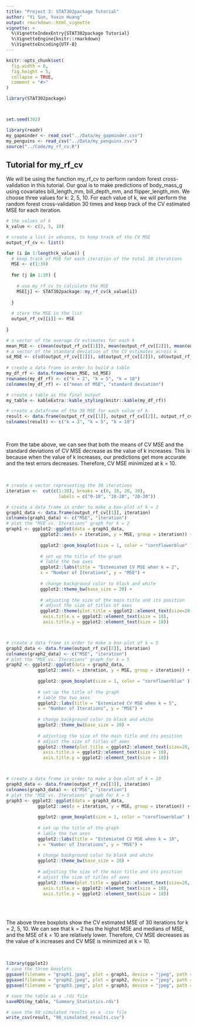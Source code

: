 ```yaml
---
title: "Project 3: STAT302package Tutorial"
author: "Yi Sun, Yuxin Huang"
output: rmarkdown::html_vignette
vignette: >
  %\VignetteIndexEntry{STAT302package Tutorial}
  %\VignetteEngine{knitr::rmarkdown}
  %\VignetteEncoding{UTF-8}
---
```


```r
knitr::opts_chunk$set(
  fig.width = 6, 
  fig.height = 5, 
  collapse = TRUE,
  comment = "#>"
)
```

```r
library(STAT302package)



set.seed(302)
```

```r
library(readr)
my_gapminder <- read_csv("../Data/my_gapminder.csv")
my_penguins <- read_csv("../Data/my_penguins.csv")
source("../Code/my_rf_cv.R")
```
## Tutorial for my_rf_cv


We will be using the function my_rf_cv to perform random forest cross-validation
in this tutorial. Our goal is to make predictions of body_mass_g using covariates bill_length_mm, bill_depth_mm, and flipper_length_mm. We choose three values for k: 2, 5, 10. For each
value of k, we will perform the random forest cross-validation 30 times and keep track
of the CV estimated MSE for each iteration.
<br>
```r
# the values of k
k_value <- c(2, 5, 10)

# create a list in advance, to keep track of the CV MSE
output_rf_cv <- list()

for (i in 1:length(k_value)) {
  # keep track of MSE for each iteration of the total 30 iterations
  MSE <- c(1:30)
  
  for (j in 1:30) {
    
    # use my_rf_cv to calculate the MSE
    MSE[j] <- STAT302package::my_rf_cv(k_value[i])
    
  }
  
  # store the MSE in the list
  output_rf_cv[[i]] <- MSE
 
}

# a vector of the average CV estimates for each k
mean_MSE <- c(mean(output_rf_cv[[1]]), mean(output_rf_cv[[2]]), mean(output_rf_cv[[3]]))
# a vector of the standard deviation of the CV estimates across k                  
sd_MSE <- c(sd(output_rf_cv[[1]]), sd(output_rf_cv[[2]]), sd(output_rf_cv[[3]]))
                                       
# create a data frame in order to build a table
my_df_rf <- data.frame(mean_MSE, sd_MSE)
rownames(my_df_rf) <- c("k = 2", "k = 5", "k = 10")
colnames(my_df_rf) <- c("mean of MSE", "standard deviation")

# create a table as the final output
my_table <- kableExtra::kable_styling(knitr::kable(my_df_rf))

# create a dataframe of the 30 MSE for each value of k
result <- data.frame(output_rf_cv[[1]], output_rf_cv[[2]], output_rf_cv[[3]])
colnames(result) <- c("k = 2", "k = 5", "k = 10")


```

<br>

From the tabe above, we can see that both the means of CV MSE and the standard deviations of CV MSE
decrease as the value of k increases. This is because when the value of k increases, our predictions get 
more accurate and the test errors decreases. Therefore, CV MSE minimized at k = 10.

<br>

```r

# create a vector representing the 30 iterations
iteration <-  cut(c(1:30), breaks = c(0, 10, 20, 30), 
                    labels = c("0-10", "10-20", "20-30"))

# create a data frame in order to make a box-plot of k = 2
graph1_data <- data.frame(output_rf_cv[[1]], iteration)
colnames(graph1_data) <- c("MSE", "iteration")
# plot the "MSE vs. Iterations" graph for k = 2
graph1 <- ggplot2::ggplot(data = graph1_data, 
             ggplot2::aes(x = iteration, y = MSE, group = iteration)) +
  
             ggplot2::geom_boxplot(size = 1, color = "cornflowerblue" ) +
    
             # set up the title of the graph
             # lable the two axes
             ggplot2::labs(title = "Estemiated CV MSE when k = 2",
             x = "Number of Iterations", y = "MSE") +
    
             # change background color to black and white
             ggplot2::theme_bw(base_size = 20) +
  
             # adjusting the size of the main title and its position
             # adjust the size of titles of axes
             ggplot2::theme(plot.title = ggplot2::element_text(size=20, hjust = 0.5), 
              axis.title.x = ggplot2::element_text(size = 18),
              axis.title.y = ggplot2::element_text(size = 18))



# create a data frame in order to make a box-plot of k = 5
graph2_data <- data.frame(output_rf_cv[[2]], iteration)
colnames(graph2_data) <- c("MSE", "iteration")
# plot the "MSE vs. Iterations" graph for k = 5
graph2 <- ggplot2::ggplot(data = graph2_data, 
            ggplot2::aes(x = iteration, y = MSE, group = iteration)) +
  
            ggplot2::geom_boxplot(size = 1, color = "cornflowerblue" ) +
    
            # set up the title of the graph
            # lable the two axes
            ggplot2::labs(title = "Estemiated CV MSE when k = 5",
            x = "Number of Iterations", y = "MSE") +
    
            # change background color to black and white
            ggplot2::theme_bw(base_size = 20) +
  
            # adjusting the size of the main title and its position
            # adjust the size of titles of axes
            ggplot2::theme(plot.title = ggplot2::element_text(size=20, hjust = 0.5), 
              axis.title.x = ggplot2::element_text(size = 18),
              axis.title.y = ggplot2::element_text(size = 18))



# create a data frame in order to make a box-plot of k = 10
graph3_data <- data.frame(output_rf_cv[[3]], iteration)
colnames(graph3_data) <- c("MSE", "iteration")
# plot the "MSE vs. Iterations" graph for k = 5
graph3 <- ggplot2::ggplot(data = graph3_data, 
            ggplot2::aes(x = iteration, y = MSE, group = iteration)) +
  
            ggplot2::geom_boxplot(size = 1, color = "cornflowerblue" ) +
    
            # set up the title of the graph
            # lable the two axes
            ggplot2::labs(title = "Estemiated CV MSE when k = 10",
            x = "Number of Iterations", y = "MSE") +
    
            # change background color to black and white
            ggplot2::theme_bw(base_size = 20) +
  
            # adjusting the size of the main title and its position
            # adjust the size of titles of axes
            ggplot2::theme(plot.title = ggplot2::element_text(size=20, hjust = 0.5), 
              axis.title.x = ggplot2::element_text(size = 18),
              axis.title.y = ggplot2::element_text(size = 18))

```
<br>
<br>

The above three boxplots show the CV estimated MSE of 30 iterations for k = 2, 5, 10.
We can see that k = 2 has the highst MSE and medians of MSE, and the MSE of k = 10 are 
relatively lower. Therefore, CV MSE decreases as the value of k increases and CV MSE is 
minimized at k = 10.

<br>

```r
library(ggplot2)
# save the three boxplots
ggsave(filename = "graph1.jpeg", plot = graph1, device = "jpeg", path = "../Output/Figures")
ggsave(filename = "graph2.jpeg", plot = graph2, device = "jpeg", path = "../Output/Figures")
ggsave(filename = "graph3.jpeg", plot = graph3, device = "jpeg", path = "../Output/Figures")


```

```r

# save the table as a .rds file
saveRDS(my_table, "Summary_Statistics.rds")


```


```r
# save the 90 simulated results as a .csv file 
write_csv(result, "90_simulated_results.csv")
```
